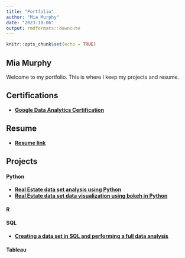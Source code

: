 ```yaml
---
title: "Portfolio"
author: "Mia Murphy"
date: "2023-10-06"
output: rmdformats::downcute
---
```


```r
knitr::opts_chunk$set(echo = TRUE)
```

## Mia Murphy

Welcome to my portfolio. This is where I keep my projects and resume.


## Certifications

- [**Google Data Analytics Certification**](https://coursera.org/share/a2f186954990e25e6aca88c97c518dde)

## Resume

- [**Resume link**](https://nightskyfirefly.github.io/portfolio/resume.html)

## Projects
#### Python

- [**Real Estate data set analysis using Python**](https://nightskyfirefly.github.io/portfolio/MiaRealEstatePython.html)
- [**Real Estate data set data visualization using bokeh in Python**](https://nightskyfirefly.github.io/portfolio/MiaPythonBokeh.html)

#### R

#### SQL

- [**Creating a data set in SQL and performing a full data analysis**](https://nightskyfirefly.github.io/portfolio/MiaSQLCoffee.html)

#### Tableau